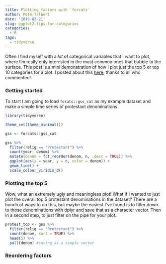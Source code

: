```yaml
---
title: Plotting factors with `forcats`
author: Pete Talbert
date: '2019-02-21'
slug: ggplot2-tips-for-categories
categories:
  - R
tags:
  - tidyverse
---
```


Often I find myself with a *lot* of categorical variables that I want to plot, where I'm really only interested in the most common ones that bubble to the surface. This post is a mini demonstration of how I plot just the top 5 or top 10 categories for a plot. I posted about this [here](https://stackoverflow.com/questions/54260789/selecting-top-n-groups-with-dplyr-then-plotting-other-variables); thanks to all who commented!

### Getting started

To start I am going to load `forats::gss_cat` as my example dataset and make a simple time series of protestant denominations.

```r
library(tidyverse)

theme_set(theme_minimal())

gss <- forcats::gss_cat

gss %>% 
  filter(relig == "Protestant") %>% 
  count(year, denom) %>%
  mutate(denom = fct_reorder(denom, n, .desc = TRUE)) %>% 
  ggplot(aes(x = year, y = n, color = denom)) +
  geom_line() +
  scale_colour_viridis_d()
```

### Plotting the top 5

Wow, what an extremely ugly and meaningless plot! What if I wanted to just plot the overall top 5 protestant denominations in the dataset? There are a bunch of ways to do this, but maybe the easiest I've found is to filter down to those denominations with dplyr and save that as a character vector. Then in a second step, to just filter on the pipe for your plot.

```r
protest_top <- gss %>% 
  filter(relig == "Protestant") %>% 
  count(denom, sort = TRUE) %>% 
  head(5) %>% 
  pull(denom) #saving as a simple vector
```

### Reordering factors




